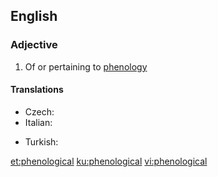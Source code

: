 ==English==

===Adjective===
{{en-adj}}

# Of or pertaining to [[phenology]]

====Translations====
{{trans-top|pertaining to phenology}}
* Czech: {{t|cs|fenologický|m}}
* Italian: {{t|it|fenologico}}
{{trans-mid}}
* Turkish: {{t+|tr|belirti bilimsel}}
{{trans-bottom}}

[[et:phenological]]
[[ku:phenological]]
[[vi:phenological]]